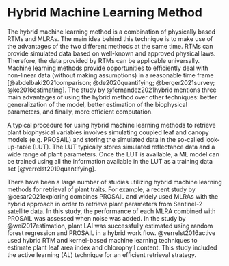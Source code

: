 # Hybrid Machine Learning Method {#hml}

The hybrid machine learning method is a combination of physically based RTMs and MLRAs. The main idea behind this technique is to make use of the advantages of the two different methods at the same time. RTMs can provide simulated data based on well-known and approved physical laws. Therefore, the data provided by RTMs can be applicable universally. Machine learning methods provide opportunities to efficiently deal with non-linear data (without making assumptions) in a reasonable time frame [@abdelbaki2021comparison; @de2020quantifying; @berger2021survey; @ke2016estimating]. The study by @fernandez2021hybrid mentions three main advantages of using the hybrid method over other techniques: better generalization of the model, better estimation of the biophysical parameters, and finally, more efficient computation.

A typical procedure for using hybrid machine learning methods to retrieve plant biophysical variables involves simulating coupled leaf and canopy models (e.g. PROSAIL) and storing the simulated data in the so-called look-up-table (LUT). The LUT typically stores simulated reflectance data and a wide range of plant parameters. Once the LUT is available, a ML model can be trained using all the information available in the LUT as a training data set [@verrelst2019quantifying].

There have been a large number of studies utilizing hybrid machine learning methods for retrieval of plant traits. For example, a recent study by @cesar2021exploring combines PROSAIL and widely used MLRAs with the hybrid approach in order to retrieve plant parameters from Sentinel-2 satellite data. In this study, the performance of each MLRA combined with PROSAIL was assessed when noise was added. In the study by @wei2017estimation, plant LAI was successfully estimated using random forest regression and PROSAIL in a hybrid work flow. @verrelst2016active used hybrid RTM and kernel-based machine learning techniques to estimate plant leaf area index and chlorophyll content. This study included the active learning (AL) technique for an efficient retrieval strategy.